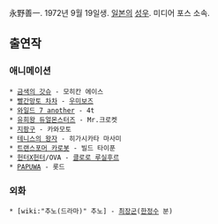 永野善一. 1972년 9월 19일생. [[일본]]의 [[성우]]. 미디어 포스 소속.

== 출연작 ==
=== 애니메이션 ===
 * [[금색의 갓슈]] - 모히칸 에이스
 * [[빨간망토 차차]] - [[우미보즈]]
 * [[와일드 7 another]] - 4t
 * [[유희왕 듀얼몬스터즈]] - Mr.크로켓
 * [[지팡구]] - 카와모토
 * [[테니스의 왕자]] - 히가시카타 마사미
 * [[트랜스포머 카로봇]] - 빌드 타이푼
 * [[헌터X헌터]]/OVA - [[클로로 루실후르]]
 * [[PAPUWA]] - 롯드

=== 외화 ===
 * [wiki:"추노(드라마)" 추노] - [[최장군]]([[한정수]] 분)

